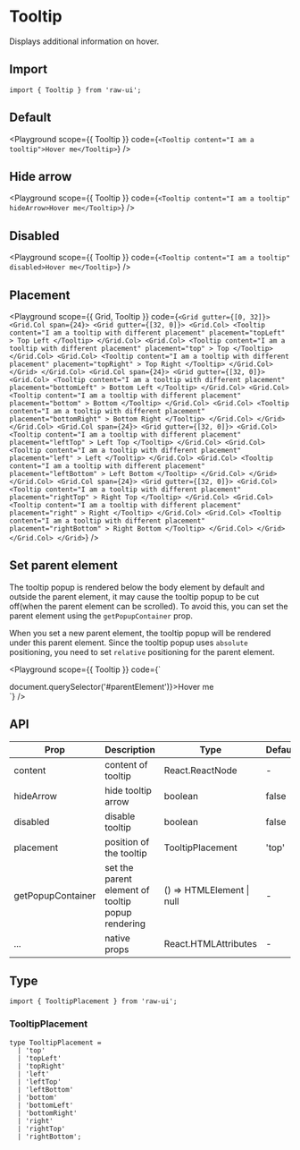 
# Tooltip

Displays additional information on hover.

## Import

```tsx
import { Tooltip } from 'raw-ui';
```

## Default

<Playground
  scope={{ Tooltip }}
  code={`
<Tooltip content="I am a tooltip">Hover me</Tooltip>
`}
/>

## Hide arrow

<Playground
  scope={{ Tooltip }}
  code={`
<Tooltip content="I am a tooltip" hideArrow>Hover me</Tooltip>
`}
/>

## Disabled

<Playground
  scope={{ Tooltip }}
  code={`
<Tooltip content="I am a tooltip" disabled>Hover me</Tooltip>
`}
/>

## Placement

<Playground
  scope={{ Grid, Tooltip }}
  code={`
<Grid gutter={[0, 32]}>
  <Grid.Col span={24}>
    <Grid gutter={[32, 0]}>
      <Grid.Col>
        <Tooltip
          content="I am a tooltip with different placement"
          placement="topLeft"
        >
          Top Left
        </Tooltip>
      </Grid.Col>
      <Grid.Col>
        <Tooltip
          content="I am a tooltip with different placement"
          placement="top"
        >
          Top
        </Tooltip>
      </Grid.Col>
      <Grid.Col>
        <Tooltip
          content="I am a tooltip with different placement"
          placement="topRight"
        >
          Top Right
        </Tooltip>
      </Grid.Col>
    </Grid>
  </Grid.Col>
  <Grid.Col span={24}>
    <Grid gutter={[32, 0]}>
      <Grid.Col>
        <Tooltip
          content="I am a tooltip with different placement"
          placement="bottomLeft"
        >
          Bottom Left
        </Tooltip>
      </Grid.Col>
      <Grid.Col>
        <Tooltip
          content="I am a tooltip with different placement"
          placement="bottom"
        >
          Bottom
        </Tooltip>
      </Grid.Col>
      <Grid.Col>
        <Tooltip
          content="I am a tooltip with different placement"
          placement="bottomRight"
        >
          Bottom Right
        </Tooltip>
      </Grid.Col>
    </Grid>
  </Grid.Col>
  <Grid.Col span={24}>
    <Grid gutter={[32, 0]}>
      <Grid.Col>
        <Tooltip
          content="I am a tooltip with different placement"
          placement="leftTop"
        >
          Left Top
        </Tooltip>
      </Grid.Col>
      <Grid.Col>
        <Tooltip
          content="I am a tooltip with different placement"
          placement="left"
        >
          Left
        </Tooltip>
      </Grid.Col>
      <Grid.Col>
        <Tooltip
          content="I am a tooltip with different placement"
          placement="leftBottom"
        >
          Left Bottom
        </Tooltip>
      </Grid.Col>
    </Grid>
  </Grid.Col>
  <Grid.Col span={24}>
    <Grid gutter={[32, 0]}>
      <Grid.Col>
        <Tooltip
          content="I am a tooltip with different placement"
          placement="rightTop"
        >
          Right Top
        </Tooltip>
      </Grid.Col>
      <Grid.Col>
        <Tooltip
          content="I am a tooltip with different placement"
          placement="right"
        >
          Right
        </Tooltip>
      </Grid.Col>
      <Grid.Col>
        <Tooltip
          content="I am a tooltip with different placement"
          placement="rightBottom"
        >
          Right Bottom
        </Tooltip>
      </Grid.Col>
    </Grid>
  </Grid.Col>
</Grid>
`}
/>

## Set parent element

The tooltip popup is rendered below the body element by default and outside the parent element, it may cause the tooltip popup to be cut off(when the parent element can be scrolled). To avoid this, you can set the parent element using the `getPopupContainer` prop.

When you set a new parent element, the tooltip popup will be rendered under this parent element. Since the tooltip popup uses `absolute` positioning, you need to set `relative` positioning for the parent element.

<Playground
  scope={{ Tooltip }}
  code={`
<div
  id="parentElement"
  style={{
    position: 'relative',
    overflowY: 'auto',
    width: '400px',
    height: '200px',
  }}
>
  <div
    style={{
      display: 'flex',
      alignItems: 'center',
      justifyContent: 'center',
      height: '400px',
    }}
  >
    <Tooltip content="I am a tooltip" getPopupContainer={() => document.querySelector('#parentElement')}>Hover me</Tooltip>
  </div>
</div>
`}
/>

## API

| Prop              | Description                                       | Type                                                   | Default |
| ----------------- | ------------------------------------------------- | ------------------------------------------------------ | ------- |
| content           | content of tooltip                                | React.ReactNode                                        | -       |
| hideArrow         | hide tooltip arrow                                | boolean                                                | false   |
| disabled          | disable tooltip                                   | boolean                                                | false   |
| placement         | position of the tooltip                           | TooltipPlacement                                       | 'top'   |
| getPopupContainer | set the parent element of tooltip popup rendering | () => HTMLElement \| null                              | -       |
| ...               | native props                                      | React.HTMLAttributes                                   | -       |

## Type

```tsx
import { TooltipPlacement } from 'raw-ui';
```

### TooltipPlacement

```tsx
type TooltipPlacement =
  | 'top'
  | 'topLeft'
  | 'topRight'
  | 'left'
  | 'leftTop'
  | 'leftBottom'
  | 'bottom'
  | 'bottomLeft'
  | 'bottomRight'
  | 'right'
  | 'rightTop'
  | 'rightBottom';
```
